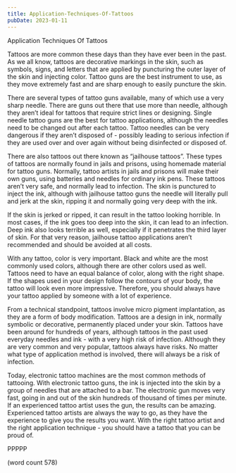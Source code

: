 ```yaml
---
title: Application-Techniques-Of-Tattoos
pubDate: 2023-01-11
---
```


Application Techniques Of Tattoos

Tattoos are more common these days than they have ever been in the past.  As we all know, tattoos are decorative markings in the skin, such as symbols, signs, and letters that are applied by puncturing the outer layer of the skin and injecting color.  Tattoo guns are the best instrument to use, as they move extremely fast and are sharp enough to easily puncture the skin.

There are several types of tattoo guns available, many of which use a very sharp needle.  There are guns out there that use more than needle, although they aren’t ideal for tattoos that require strict lines or designing.  Single needle tattoo guns are the best for tattoo applications, although the needles need to be changed out after each tattoo.  Tattoo needles can be very dangerous if they aren’t disposed of - possibly leading to serious infection if they are used over and over again without being disinfected or disposed of.

There are also tattoos out there known as “jailhouse tattoos”.  These types of tattoos are normally found in jails and prisons, using homemade material for tattoo guns.  Normally, tattoo artists in jails and prisons will make their own guns, using batteries and needles for ordinary ink pens.  These tattoos aren’t very safe, and normally lead to infection.  The skin is punctured to inject the ink, although with jailhouse tattoo guns the needle will literally pull and jerk at the skin, ripping it and normally going very deep with the ink.

If the skin is jerked or ripped, it can result in the tattoo looking horrible.  In most cases, if the ink goes too deep into the skin, it can lead to an infection.  Deep ink also looks terrible as well, especially if it penetrates the third layer of skin.  For that very reason, jailhouse tattoo applications aren’t recommended and should be avoided at all costs.

With any tattoo, color is very important.  Black and white are the most commonly used colors, although there are other colors used as well.  Tattoos need to have an equal balance of color, along with the right shape.  If the shapes used in your design follow the contours of your body, the tattoo will look even more impressive.  Therefore, you should always have your tattoo applied by someone with a lot of experience.

From a technical standpoint, tattoos involve micro pigment implantation, as they are a form of body modification.  Tattoos are a design in ink, normally symbolic or decorative, permanently placed under your skin.  Tattoos have been around for hundreds of years, although tattoos in the past used everyday needles and ink - with a very high risk of infection. Although they are very common and very popular, tattoos always have risks.  No matter what type of application method is involved, there will always be a risk of infection.

Today, electronic tattoo machines are the most common methods of tattooing.  With electronic tattoo guns, the ink is injected into the skin by a group of needles that are attached to a bar.  The electronic gun moves very fast, going in and out of the skin hundreds of thousand of times per minute.  If an experienced tattoo artist uses the gun, the results can be amazing.  Experienced tattoo artists are always the way to go, as they have the experience to give you the results you want.  With the right tattoo artist and the right application technique - you should have a tattoo that you can be proud of.

PPPPP

(word count 578)